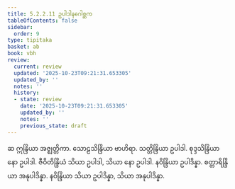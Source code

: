 ```yaml
---
title: 5.2.2.11 ဥပါဒါနဂေါစ္ဆက
tableOfContents: false
sidebar:
  order: 9
type: tipitaka
basket: ab
book: vbh
review:
  current: review
  updated: '2025-10-23T09:21:31.653305'
  updated_by: ''
  notes: ''
  history:
  - state: review
    date: '2025-10-23T09:21:31.653305'
    updated_by: ''
    notes: ''
    previous_state: draft
---
```



<ReviewStatus review={frontmatter.review} showDetails={true} />

<HypothesisAnnotation frontmatter={frontmatter} />

<DynamicBreadcrumb />

<Paragraph number="930" book="vbh">
ဆ ဣန္ဒြိယာ အဇ္ဈတ္တိကာ. သောဠသိန္ဒြိယာ ဗာဟိရာ. သတ္တိန္ဒြိယာ ဥပါဒါ. စုဒ္ဒသိန္ဒြိယာ နော ဥပါဒါ. ဇီဝိတိန္ဒြိယံ သိယာ ဥပါဒါ, သိယာ နော ဥပါဒါ. နဝိန္ဒြိယာ ဥပါဒိန္နာ. စတ္တာရိန္ဒြိယာ အနုပါဒိန္နာ. နဝိန္ဒြိယာ သိယာ ဥပါဒိန္နာ, သိယာ အနုပါဒိန္နာ.
</Paragraph>